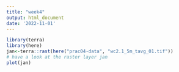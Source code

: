 ```yaml
---
title: "week4"
output: html_document
date: '2022-11-01'
---
```

```r
library(terra)
library(here)
jan<-terra::rast(here("prac04-data", "wc2.1_5m_tavg_01.tif"))
# have a look at the raster layer jan
plot(jan)
```

